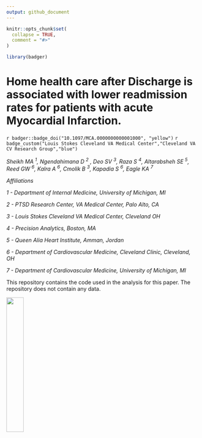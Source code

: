 ```yaml
---
output: github_document
---
```


<!-- README.md is generated from README.Rmd. Please edit that file -->

```r
knitr::opts_chunk$set(
  collapse = TRUE,
  comment = "#>"
)

library(badger)
```

#  Home health care after Discharge is associated with lower readmission rates for patients with acute Myocardial Infarction.



`r badger::badge_doi("10.1097/MCA.0000000000001000", "yellow") `
`r badge_custom("Louis Stokes Cleveland VA Medical Center","Cleveland VA CV Research Group","blue")`



*Sheikh MA ^1^, Ngendahimana D ^2^ , Deo SV ^3^, Raza S ^4^, Altarabsheh SE ^5^, Reed GW ^6^, Kalra A ^6^, Cmolik B ^3^, Kapadia S ^6^, Eagle KA ^7^* 


*Affiliations*

*1 - Department of Internal Medicine, University of Michigan, MI*

*2 - PTSD Research Center, VA Medical Center, Palo Alto, CA*

*3 - Louis Stokes Cleveland VA Medical Center, Cleveland OH*

*4 - Precision Analytics, Boston, MA*

*5 - Queen Alia Heart Institute, Amman, Jordan*

*6 - Department of Cardiovascular Medicine, Cleveland Clinic, Cleveland, OH*

*7 - Department of Cardiovascular Medicine, University of Michigan, MI*


This repository contains the code used in the analysis for this paper. The repository does not contain any data.



![](barplot.png){width=30%}
